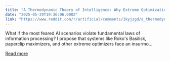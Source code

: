 ```yaml
---
title: "A Thermodynamic Theory of Intelligence: Why Extreme Optimization May Be Mathematically Impossible"
date: "2025-05-29T19:36:06.000Z"
link: "https://www.reddit.com/r/artificial/comments/1kyjzgd/a_thermodynamic_theory_of_intelligence_why/"
---
```


What if the most feared AI scenarios violate fundamental laws of information processing? I propose that systems like Roko's Basilisk, paperclip maximizers, and other extreme optimizers face an insurmo...

[Read more](https://www.reddit.com/r/artificial/comments/1kyjzgd/a_thermodynamic_theory_of_intelligence_why/)
